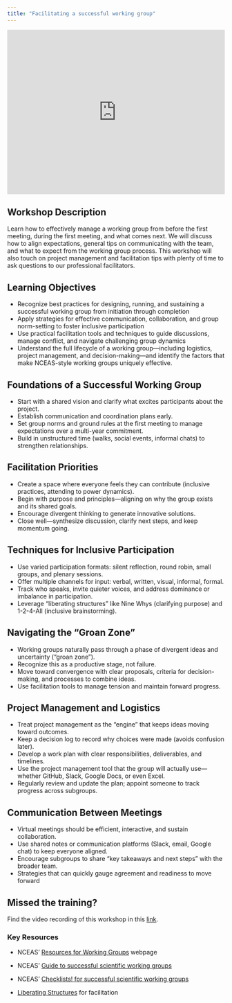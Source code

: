 ```yaml
---
title: "Facilitating a successful working group"
---
```



<div style="display: flex; justify-content: center;"> 
<iframe width="560" height="380" src="https://docs.google.com/presentation/d/1VCRV2htljOrSUkW3Fvjl2rwkm-TNR-9LRn-tS2_2CGY/preview?" frameborder="0" allowfullscreen></iframe>
</div> 

## Workshop Description {.unnumbered}

Learn how to effectively manage a working group from before the first meeting, during the first meeting, and what comes next. We will discuss how to align expectations, general tips on communicating with the team, and what to expect from the working group process. This workshop will also touch on project management and facilitation tips with plenty of time to ask questions to our professional facilitators.

:::{.callout-tip}
## Learning Objectives {.unnumbered}

-   Recognize best practices for designing, running, and sustaining a successful working group from initiation through completion
-   Apply strategies for effective communication, collaboration, and group norm-setting to foster inclusive participation
-   Use practical facilitation tools and techniques to guide discussions, manage conflict, and navigate challenging group dynamics
-   Understand the full lifecycle of a working group—including logistics, project management, and decision-making—and identify the factors that make NCEAS-style working groups uniquely effective.
:::


## Foundations of a Successful Working Group

- Start with a shared vision and clarify what excites participants about the project.
- Establish communication and coordination plans early.
- Set group norms and ground rules at the first meeting to manage expectations over a multi-year commitment.
- Build in unstructured time (walks, social events, informal chats) to strengthen relationships.

## Facilitation Priorities

- Create a space where everyone feels they can contribute (inclusive practices, attending to power dynamics).
- Begin with purpose and principles—aligning on why the group exists and its shared goals.
- Encourage divergent thinking to generate innovative solutions.
- Close well—synthesize discussion, clarify next steps, and keep momentum going.

## Techniques for Inclusive Participation

- Use varied participation formats: silent reflection, round robin, small groups, and plenary sessions.
- Offer multiple channels for input: verbal, written, visual, informal, formal.
- Track who speaks, invite quieter voices, and address dominance or imbalance in participation.
- Leverage “liberating structures” like Nine Whys (clarifying purpose) and 1-2-4-All (inclusive brainstorming).

## Navigating the “Groan Zone”

- Working groups naturally pass through a phase of divergent ideas and uncertainty (“groan zone”).
- Recognize this as a productive stage, not failure.
- Move toward convergence with clear proposals, criteria for decision-making, and processes to combine ideas.
- Use facilitation tools to manage tension and maintain forward progress.

## Project Management and Logistics

- Treat project management as the “engine” that keeps ideas moving toward outcomes.
- Keep a decision log to record why choices were made (avoids confusion later).
- Develop a work plan with clear responsibilities, deliverables, and timelines.
- Use the project management tool that the group will actually use—whether GitHub, Slack, Google Docs, or even Excel.
- Regularly review and update the plan; appoint someone to track progress across subgroups.

## Communication Between Meetings

- Virtual meetings should be efficient, interactive, and sustain collaboration.
- Use shared notes or communication platforms (Slack, email, Google chat) to keep everyone aligned.
- Encourage subgroups to share “key takeaways and next steps” with the broader team.
- Strategies that can quickly gauge agreement and readiness to move forward



:::callout-important
## Missed the training?

Find the video recording of this workshop in this [link](https://drive.google.com/file/d/1Xn-jATeL5IkLhKj1NwTYrzgWcXQ10fW_/view).

:::


### Key Resources {.unnumbered}

-   NCEAS’ [Resources for Working Groups](https://www.nceas.ucsb.edu/working-group-resources) webpage

-   NCEAS’ [Guide to successful scientific working groups](https://docs.google.com/document/d/1HupL2BNiew-L3LdqOFSD85_qpMdPB7I_zXeXly0tuPY/edit)

-   NCEAS’ [Checklists! for successful scientific working groups](https://docs.google.com/document/d/1QZFxXh9KQ3VPFwMBjt1nC_rdG7kW80KeL5C3PjyEaP8/edit)

-   [Liberating Structures](https://www.liberatingstructures.com/ls-menu) for facilitation
